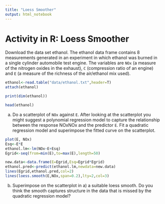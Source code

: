```yaml
---
title: "Loess Smoother"
output: html_notebook
---
```


# Activity in R: Loess Smoother
Download the data set ethanol. The ethanol data frame contains 8 measurements generated in an experiment in which ethanol was burned in a single cylinder automobile test engine. The variables are `NOx` (a measure of the nitrogen oxides in the exhaust), `C` (compression ratio of an engine) and `E` (a measure of the richness of the air/ethanol mix used).

```r
ethanol<-read.table("data/ethanol.txt",header=T)
attach(ethanol)
```

```r
print(dim(ethanol))
```

```r
head(ethanol)
```

(a) Do a scatterplot of `NOx` against `E`.
After looking at the scatterplot you might suggest a polynomial regression model to capture the relationship between the response NOxNOx and the predictor `E`. Fit a quadratic regression model and superimpose the fitted curve on the scatterplot.

```r
plot(E, NOx)
Esq<-E*E
ethanol.lm<-lm(NOx~E+Esq)
Egrid<-seq(from=min(E),to=max(E),length=50)

new.data<-data.frame(E=Egrid,Esq=Egrid*Egrid)
ethanol.pred<-predict(ethanol.lm,newdata=new.data)
lines(Egrid,ethanol.pred,col=2)
lines(loess.smooth(E,NOx,span=0.2),lty=2,col=3)
```

(b) Superimpose on the scatterplot in a) a suitable loess smooth. Do you think the smooth captures structure in the data that is missed by the quadratic regression model?

```r

```
